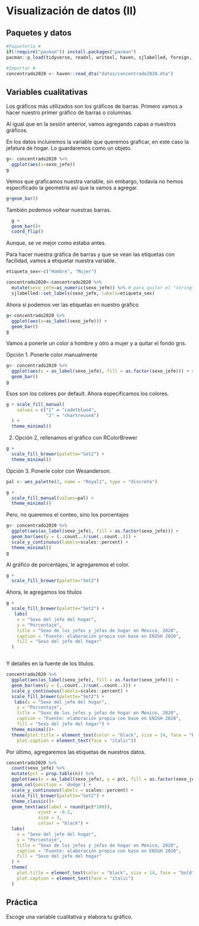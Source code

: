 # Visualización de datos (II)

## Paquetes y datos

```r
#Paquetería #
if(!require("pacman")) install.packages("pacman")
pacman::p_load(tidyverse, readxl, writexl, haven, sjlabelled, foreign, janitor, esquisse, RColorBrewer, wesanderson)
```

```r
#Importar #
concentrado2020 <- haven::read_dta("datos/concentrado2020.dta")
```

## Variables cualitativas

Los gráficos más utilizados son los gráficos de barras. Primero vamos a hacer nuestro primer gráfico de barras o columnas.

Al igual que en la sesión anterior, vamos agregando capas a nuestros gráficos.

En los datos incluiremos la variable que queremos graficar, en este caso la jefatura de hogar. Lo guardaremos como un objeto.

```r
g<- concentrado2020 %>% 
  ggplot(aes(x=sexo_jefe))
g

```

Vemos que graficamos nuestra variable, sin embargo, todavía no hemos especificado la geometría así que la vamos a agregar.

```r

g+geom_bar()


```

También podemos voltear nuestras barras.

```r

  g +
  geom_bar()+
  coord_flip()

```

Aunque, se ve mejor como estaba antes.

Para hacer nuestra gráfica de barras y que se vean las etiquetas con facilidad, vamos a etiquetar nuestra variable.

```r
etiqueta_sex<-c("Hombre", "Mujer")

concentrado2020<-concentrado2020 %>% 
  mutate(sexo_jefe=as_numeric(sexo_jefe)) %>% # para quitar el "string"
  sjlabelled::set_labels(sexo_jefe, labels=etiqueta_sex) 
```

Ahora sí podemos ver las etiquetas en nuestro gráfico

```r
g<-concentrado2020 %>% 
  ggplot(aes(x=as_label(sexo_jefe))) +
  geom_bar()
g

```

Vamos a ponerle un color a hombre y otro a mujer y a quitar el fondo gris.

Opción 1. Ponerle color manualmente

```r
g<- concentrado2020 %>% 
  ggplot(aes(x = as_label(sexo_jefe), fill = as.factor(sexo_jefe))) + #debo rellenar como as.factor, ya que si no hubiera tratado a la variable como continua.
  geom_bar()
g
```

Esos son los colores por default. Ahora especificamos los colores.

```r
g + scale_fill_manual(
    values = c("1" = "cadetblue4",
               "2" = "chartreuse4")
  ) +
  theme_minimal()


```

2.  Opción 2, rellenamos el gráfico con RColorBrewer

```r

g + 
  scale_fill_brewer(palette="Set2") +
  theme_minimal()

```

Opción 3. Ponerle color con Wesanderson.

```r
pal <- wes_palette(2, name = "Royal1", type = "discrete")

g + 
  scale_fill_manual(values=pal) +
  theme_minimal()


```

Pero, no queremos el conteo, sino los porcentajes

```r
g<- concentrado2020 %>% 
  ggplot(aes(as_label(sexo_jefe), fill = as.factor(sexo_jefe))) +
  geom_bar(aes(y = (..count..)/sum(..count..))) + 
  scale_y_continuous(labels=scales::percent) +
  theme_minimal()
g

```

Al gráfico de porcentajes, le agregaremos el color.

```r
g + 
  scale_fill_brewer(palette="Set2") 
```

Ahora, le agregamos los títulos

```r

g + 
  scale_fill_brewer(palette="Set2") +
   labs(
    x = "Sexo del jefe del hogar",
    y = "Porcentaje",
    title = "Sexo de los jefes y jefas de hogar en México, 2020",
    caption = "Fuente: elaboración propia con base en ENIGH 2020",
    fill = "Sexo del jefe del hogar"
  )



```

Y detalles en la fuente de los títulos.

```r

concentrado2020 %>% 
  ggplot(aes(as_label(sexo_jefe), fill = as.factor(sexo_jefe))) +
  geom_bar(aes(y = (..count..)/sum(..count..))) + 
  scale_y_continuous(labels=scales::percent) +
  scale_fill_brewer(palette="Set2") +
   labs(x = "Sexo del jefe del hogar",
    y = "Porcentaje",
    title = "Sexo de los jefes y jefas de hogar en México, 2020",
    caption = "Fuente: elaboración propia con base en ENIGH 2020",
    fill = "Sexo del jefe del hogar") +
  theme_minimal()+
  theme(plot.title = element_text(color = "black", size = 14, face = "bold"),
    plot.caption = element_text(face = "italic"))

```

Por último, agregaremos las etiquetas de nuestros datos.

```r

concentrado2020 %>% 
  count(sexo_jefe) %>% 
  mutate(pct = prop.table(n)) %>% 
  ggplot(aes(x = as_label(sexo_jefe), y = pct, fill = as.factor(sexo_jefe))) +
  geom_col(position = 'dodge') + 
  scale_y_continuous(labels = scales::percent) +
  scale_fill_brewer(palette="Set2") +
  theme_classic()+
  geom_text(aes(label = round(pct*100)), 
            vjust = -0.2,
            size = 3,
            colour = "black") +
  labs(
    x = "Sexo del jefe del hogar",
    y = "Porcentaje",
    title = "Sexo de los jefes y jefas de hogar en México, 2020",
    caption = "Fuente: elaboración propia con base en ENIGH 2020",
    fill = "Sexo del jefe del hogar"
  ) +
  theme(
    plot.title = element_text(color = "black", size = 14, face = "bold"),
    plot.caption = element_text(face = "italic")
  )
```

## Práctica

Escoge una variable cualitativa y elabora tu gráfico.
